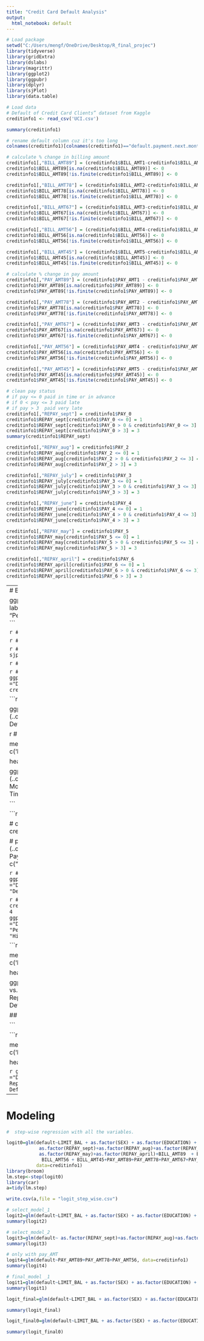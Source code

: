 ```yaml
---
title: "Credit Card Default Analysis"
output:
  html_notebook: default
---
```


```r
# Load package
setwd("C:/Users/mengf/OneDrive/Desktop/R_final_projec")
library(tidyverse)
library(gridExtra)
library(dslabs)
library(magrittr)
library(ggplot2)
library(ggpubr)
library(dplyr)
library(sjPlot)
library(data.table)

# Load data
# Default of Credit Card Clients” dataset from Kaggle
creditinfo1 <- read_csv('UCI.csv')

```

```r

summary(creditinfo1)

# rename default column cuz it's too long 
colnames(creditinfo1)[colnames(creditinfo1)=="default.payment.next.month"] <- "default"

```

```r
# calculate % change in billing amount
creditinfo1[,"BILL_AMT89"] = (creditinfo1$BILL_AMT1-creditinfo1$BILL_AMT2)/creditinfo1$BILL_AMT2*100
creditinfo1$BILL_AMT89[is.na(creditinfo1$BILL_AMT89)] <- 0
creditinfo1$BILL_AMT89[!is.finite(creditinfo1$BILL_AMT89)] <- 0

creditinfo1[,"BILL_AMT78"] = (creditinfo1$BILL_AMT2-creditinfo1$BILL_AMT3)/creditinfo1$BILL_AMT3*100
creditinfo1$BILL_AMT78[is.na(creditinfo1$BILL_AMT78)] <- 0
creditinfo1$BILL_AMT78[!is.finite(creditinfo1$BILL_AMT78)] <- 0

creditinfo1[,"BILL_AMT67"] = (creditinfo1$BILL_AMT3-creditinfo1$BILL_AMT4)/creditinfo1$BILL_AMT4*100
creditinfo1$BILL_AMT67[is.na(creditinfo1$BILL_AMT67)] <- 0
creditinfo1$BILL_AMT67[!is.finite(creditinfo1$BILL_AMT67)] <- 0

creditinfo1[,"BILL_AMT56"] = (creditinfo1$BILL_AMT4-creditinfo1$BILL_AMT5)/creditinfo1$BILL_AMT5*100
creditinfo1$BILL_AMT56[is.na(creditinfo1$BILL_AMT56)] <- 0
creditinfo1$BILL_AMT56[!is.finite(creditinfo1$BILL_AMT56)] <- 0

creditinfo1[,"BILL_AMT45"] = (creditinfo1$BILL_AMT5-creditinfo1$BILL_AMT6)/creditinfo1$BILL_AMT6*100
creditinfo1$BILL_AMT45[is.na(creditinfo1$BILL_AMT45)] <- 0
creditinfo1$BILL_AMT45[!is.finite(creditinfo1$BILL_AMT45)] <- 0

```

```r
# calculate % change in pay amount
creditinfo1[,"PAY_AMT89"] = (creditinfo1$PAY_AMT1 - creditinfo1$PAY_AMT2)/creditinfo1$PAY_AMT2*100
creditinfo1$PAY_AMT89[is.na(creditinfo1$PAY_AMT89)] <- 0
creditinfo1$PAY_AMT89[!is.finite(creditinfo1$PAY_AMT89)] <- 0

creditinfo1[,"PAY_AMT78"] = (creditinfo1$PAY_AMT2 - creditinfo1$PAY_AMT3)/creditinfo1$PAY_AMT3*100
creditinfo1$PAY_AMT78[is.na(creditinfo1$PAY_AMT78)] <- 0
creditinfo1$PAY_AMT78[!is.finite(creditinfo1$PAY_AMT78)] <- 0

creditinfo1[,"PAY_AMT67"] = (creditinfo1$PAY_AMT3 - creditinfo1$PAY_AMT4)/creditinfo1$PAY_AMT4*100
creditinfo1$PAY_AMT67[is.na(creditinfo1$PAY_AMT67)] <- 0
creditinfo1$PAY_AMT67[!is.finite(creditinfo1$PAY_AMT67)] <- 0

creditinfo1[,"PAY_AMT56"] = (creditinfo1$PAY_AMT4 - creditinfo1$PAY_AMT5)/creditinfo1$PAY_AMT5*100
creditinfo1$PAY_AMT56[is.na(creditinfo1$PAY_AMT56)] <- 0
creditinfo1$PAY_AMT56[!is.finite(creditinfo1$PAY_AMT56)] <- 0

creditinfo1[,"PAY_AMT45"] = (creditinfo1$PAY_AMT5 - creditinfo1$PAY_AMT6)/creditinfo1$PAY_AMT6*100
creditinfo1$PAY_AMT45[is.na(creditinfo1$PAY_AMT45)] <- 0
creditinfo1$PAY_AMT45[!is.finite(creditinfo1$PAY_AMT45)] <- 0

```

```r
# clean pay status
# if pay <= 0 paid in time or in advance
# if 0 < pay <= 3 paid late
# if pay > 3  paid very late
creditinfo1[,"REPAY_sept"] = creditinfo1$PAY_0
creditinfo1$REPAY_sept[creditinfo1$PAY_0 <= 0] = 1
creditinfo1$REPAY_sept[creditinfo1$PAY_0 > 0 & creditinfo1$PAY_0 <= 3] = 2
creditinfo1$REPAY_sept[creditinfo1$PAY_0 > 3] = 3
summary(creditinfo1$REPAY_sept)

creditinfo1[,"REPAY_aug"] = creditinfo1$PAY_2
creditinfo1$REPAY_aug[creditinfo1$PAY_2 <= 0] = 1
creditinfo1$REPAY_aug[creditinfo1$PAY_2 > 0 & creditinfo1$PAY_2 <= 3] = 2
creditinfo1$REPAY_aug[creditinfo1$PAY_2 > 3] = 3

creditinfo1[,"REPAY_july"] = creditinfo1$PAY_3
creditinfo1$REPAY_july[creditinfo1$PAY_3 <= 0] = 1
creditinfo1$REPAY_july[creditinfo1$PAY_3 > 0 & creditinfo1$PAY_3 <= 3] = 2
creditinfo1$REPAY_july[creditinfo1$PAY_3 > 3] = 3

creditinfo1[,"REPAY_june"] = creditinfo1$PAY_4
creditinfo1$REPAY_june[creditinfo1$PAY_4 <= 0] = 1
creditinfo1$REPAY_june[creditinfo1$PAY_4 > 0 & creditinfo1$PAY_4 <= 3] = 2
creditinfo1$REPAY_june[creditinfo1$PAY_4 > 3] = 3

creditinfo1[,"REPAY_may"] = creditinfo1$PAY_5
creditinfo1$REPAY_may[creditinfo1$PAY_5 <= 0] = 1
creditinfo1$REPAY_may[creditinfo1$PAY_5 > 0 & creditinfo1$PAY_5 <= 3] = 2
creditinfo1$REPAY_may[creditinfo1$PAY_5 > 3] = 3

creditinfo1[,"REPAY_april"] = creditinfo1$PAY_6
creditinfo1$REPAY_april[creditinfo1$PAY_6 <= 0] = 1
creditinfo1$REPAY_april[creditinfo1$PAY_6 > 0 & creditinfo1$PAY_6 <= 3] = 2
creditinfo1$REPAY_april[creditinfo1$PAY_6 > 3] = 3

```

---
# Exploratory Analysis 
```r
# default distribution
creditinfo1 %>% count(default)

ggplot(creditinfo1,aes(factor(default),fill = factor(default))) +  
  geom_bar(aes(y = (..count..)/sum(..count..))) + labs(title ="Distribution of Default Payment Next Month", x = "Default Payment Next Month", y = "Percentage")+scale_fill_discrete(name = "Default",labels = c("No Default","Default"))+
  theme_pubr(legend=)
```

```r
# corr matrix for categorical vars 
temp<-creditinfo1[,c(25,2:6)]
sjp.corr(temp)
sjp.corr(temp)
```

```r
# corr matrix for bill_amt vars 
temp1<-creditinfo1[,c(25,26:30)]
sjp.corr(temp1)
```

```r
# corr matrix for pay_amt vars 
temp2<-creditinfo1[,c(25,31:35)]
temp2[,2:6] <-log(temp2[,2:6])
sjp.corr(temp2)
```

```r
# corr matrix for pay_amt vars 
temp3<-creditinfo1[,c(25,36:41)]
sjp.corr(temp3)
```


```r
# default vs. limit balance 
ggplot(creditinfo1,aes(x=factor(default),y=LIMIT_BAL,fill=factor(default)))+geom_boxplot()+labs(title ="Default vs. Amount of given credit", x = "Default Next Month", y = "Amount of given credit")+scale_fill_discrete(name = "Default",labels = c("No Default","Default"))+theme_pubr()
```

```r
# default vs. gender

ggplot(creditinfo1,aes(x=factor(default),fill=factor(SEX)))+geom_bar(aes(y = (..count..)/sum(..count..)),position='fill')+labs(title ="Default vs. Sex", x = "Default Payment Next Month, Default = 1", y = "Percentage")+scale_fill_discrete(name = "Sex",labels = c("Male","Female"))+theme_pubr()

```
```r
# default vs. pay status

melted.paystatus <- melt(creditinfo1[,c(25,36:41)],id.vars='default',measure.vars = c('REPAY_sept','REPAY_aug','REPAY_july','REPAY_june','REPAY_may',"REPAY_april"))

head(melted.paystatus)

ggplot(melted.paystatus,aes(x=factor(default),fill=factor(value),))+geom_bar(aes(y = (..count..)/sum(..count..)),position='fill')+labs(title ="Default vs. Repayment Status", x = "Default Payment Next Month, Default = 1", y = "Percentage")+scale_fill_discrete(name = "Repayment Status",labels = c("On Time","Late","Very Late"))+theme_pubr()+facet_grid(.~variable)

```

```r
# default vs. marriage

# clean data, some marriage status coded as 0, merge these into cat3=other
creditinfo1$MARRIAGE[creditinfo1$MARRIAGE == 0] = 3

# plot
ggplot(creditinfo1,aes(x=factor(default),fill=factor(MARRIAGE)))+geom_bar(aes(y = (..count..)/sum(..count..)),position='fill')+labs(title ="Default Percentage vs. Marriage Status", x = "Default Payment Next Month, Default = 1", y = "Percentage")+scale_fill_discrete(name = "MARRIAGE",labels = c("Married","Single","Other"))+theme_pubr()
```

```r
# plot default vs. age 
ggplot(creditinfo1,aes(x=factor(default),y=AGE,fill=factor(default)))+geom_boxplot()+labs(title ="Default Percentage vs. Age", x = "Default Next Month", y = "Age")+scale_fill_discrete(name = "Default",labels = c("No Default","Default"))+theme_pubr()
```

```r
# plot default vs. education
# clean education
creditinfo1$EDUCATION[creditinfo1$EDUCATION==6] = 4
creditinfo1$EDUCATION[creditinfo1$EDUCATION==5] = 4
creditinfo1$EDUCATION[creditinfo1$EDUCATION==0] = 4
ggplot(creditinfo1,aes(x=factor(default),fill=factor(EDUCATION)))+geom_bar(position='fill')+labs(title ="Default Percentage vs. EDUCATION", x = "Default Payment Next Month, Default = 1", y = "Percentage")+scale_fill_discrete(name = "Education Level",labels = c("Graduate School", "University", "High Schhol","Others"))+theme_pubr()
```

```r
# plot default vs. bill amount change * 5

melted.bill <- melt(creditinfo1[,25:30],id.vars='default',measure.vars = c('BILL_AMT89','BILL_AMT78','BILL_AMT67','BILL_AMT56','BILL_AMT45'))

head(melted.bill)

ggplot(melted.bill,aes(x=factor(default),y=value,fill=factor(default)))+geom_boxplot()+labs(title ="Default vs. Percentgae Change in Bill Statement ", x = "Default Next Month", y = "Percentage Monthly Change in Repayment status")+scale_fill_discrete(name = "Default",,labels = c("No Default","Default"))+theme_pubr()+scale_y_continuous(limits=c(-5,5))+facet_grid(. ~ variable)

## should add log to it

```

```r
# plot default vs. repayment amount change * 5

melted.pay <- melt(creditinfo1[,c(25,31:35)],id.vars='default',measure.vars = c('PAY_AMT89','PAY_AMT78','PAY_AMT67','PAY_AMT56','PAY_AMT45'))

head(melted.pay)
```


```r
ggplot(melted.pay,aes(x=factor(default),y=value,fill=factor(default)))+geom_boxplot()+labs(title ="Default vs. % Change in Repayment", x = "Default Next Month", y = "Percentage Monthly Change in Repayment status")+scale_fill_discrete(name = "Default",,labels = c("No Default","Default"))+theme_pubr()+scale_y_continuous(limits=c(-100,100))+facet_grid(. ~ variable)
```
---
# Modeling
```r

#  step-wise regression with all the variables. 

logit0=glm(default~LIMIT_BAL + as.factor(SEX) + as.factor(EDUCATION) + as.factor(MARRIAGE) + AGE+
            as.factor(REPAY_sept)+as.factor(REPAY_aug)+as.factor(REPAY_july)+as.factor(REPAY_june)+
            as.factor(REPAY_may)+as.factor(REPAY_april)+BILL_AMT89  + BILL_AMT78 + BILL_AMT67 + 
             BILL_AMT56 + BILL_AMT45+PAY_AMT89+PAY_AMT78+PAY_AMT67+PAY_AMT56+PAY_AMT45,
           data=creditinfo1)
library(broom)
lm.step<-step(logit0)
library(car)
a=tidy(lm.step)

write.csv(a,file = "logit_step_wise.csv")
```
```r
# select_model_1
logit2=glm(default~LIMIT_BAL + as.factor(SEX) + as.factor(EDUCATION) + as.factor(MARRIAGE) + AGE, data=creditinfo1)
summary(logit2)
```

```r
# select_model_2
logit3=glm(default~ as.factor(REPAY_sept)+as.factor(REPAY_aug)+as.factor(REPAY_july)+as.factor(REPAY_june)+as.factor(REPAY_may)+as.factor(REPAY_april),data=creditinfo1)
summary(logit3)
```


```r
# only with pay_AMT 
logit4=glm(default~PAY_AMT89+PAY_AMT78+PAY_AMT56, data=creditinfo1)
summary(logit4)

```


```r
# final_model _1 
logit1=glm(default~LIMIT_BAL + as.factor(SEX) + as.factor(EDUCATION) + as.factor(MARRIAGE) + AGE + as.factor(REPAY_sept)+as.factor(REPAY_aug)+as.factor(REPAY_july)+as.factor(REPAY_june)+as.factor(REPAY_may)+as.factor(REPAY_april)+PAY_AMT89+PAY_AMT78+PAY_AMT56,data=creditinfo1)
summary(logit1)
```

```r

logit_final=glm(default~LIMIT_BAL + as.factor(SEX) + as.factor(EDUCATION) + as.factor(MARRIAGE) + AGE + as.factor(REPAY_sept)+as.factor(REPAY_aug)+as.factor(REPAY_july)+as.factor(REPAY_june)+as.factor(REPAY_may)+as.factor(REPAY_april), data=creditinfo1)

summary(logit_final)
```
```r
logit_final0=glm(default~LIMIT_BAL + as.factor(SEX) + as.factor(EDUCATION) + as.factor(MARRIAGE) + AGE + as.factor(REPAY_sept)+as.factor(REPAY_aug)+as.factor(REPAY_july), data=creditinfo1)

summary(logit_final0)
```



